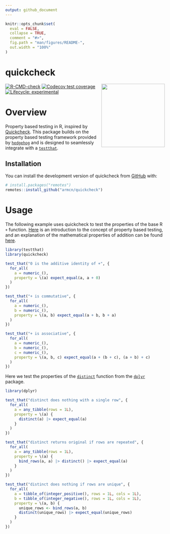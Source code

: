 ```yaml
---
output: github_document
---
```


<!-- README.md is generated from README.Rmd. Please edit that file -->

```r
knitr::opts_chunk$set(
  eval = FALSE,
  collapse = TRUE,
  comment = "#>",
  fig.path = "man/figures/README-",
  out.width = "100%"
)
```

# quickcheck 

<img src="man/figures/hex.png" style="float: right; width: 200px; height: 200px;"/>

<!-- badges: start -->
[![R-CMD-check](https://github.com/armcn/quickcheck/workflows/R-CMD-check/badge.svg)](https://github.com/armcn/quickcheck/actions)
[![Codecov test coverage](https://codecov.io/gh/armcn/quickcheck/branch/main/graph/badge.svg)](https://codecov.io/gh/armcn/quickcheck?branch=main)
[![Lifecycle: experimental](https://img.shields.io/badge/lifecycle-experimental-orange.svg)](https://lifecycle.r-lib.org/articles/stages.html#experimental)
<!-- badges: end -->

# Overview

Property based testing in R, inspired by [Quickcheck](https://en.wikipedia.org/wiki/QuickCheck). This package builds on the property based testing framework provided by [`hedgehog`](https://github.com/hedgehogqa/r-hedgehog) and is designed to seamlessly integrate with a [`testthat`](https://testthat.r-lib.org).

## Installation

You can install the development version of quickcheck from [GitHub](https://github.com/) with:

``` r
# install.packages("remotes")
remotes::install_github("armcn/quickcheck")
```

# Usage

The following example uses quickcheck to test the properties of the base R `+` function. [Here](https://fsharpforfunandprofit.com/posts/property-based-testing/) is an introduction to the concept of property based testing, and an explanation of the mathematical properties of addition can be found [here](https://www.khanacademy.org/math/cc-sixth-grade-math/cc-6th-factors-and-multiples/properties-of-numbers/a/properties-of-addition).

```r
library(testthat)
library(quickcheck)

test_that("0 is the additive identity of +", {
  for_all(
    a = numeric_(),
    property = \(a) expect_equal(a, a + 0)
  )          
})

test_that("+ is commutative", {
  for_all(
    a = numeric_(),
    b = numeric_(),
    property = \(a, b) expect_equal(a + b, b + a)
  )          
})

test_that("+ is associative", {
  for_all(
    a = numeric_(),
    b = numeric_(),
    c = numeric_(),
    property = \(a, b, c) expect_equal(a + (b + c), (a + b) + c)
  )          
})
```

Here we test the properties of the [`distinct`](https://dplyr.tidyverse.org/reference/distinct.html) 
function from the [`dplyr`](https://dplyr.tidyverse.org/index.html) package.

```r
library(dplyr)

test_that("distinct does nothing with a single row", {
  for_all(
    a = any_tibble(rows = 1L),
    property = \(a) {
      distinct(a) |> expect_equal(a)
    }
  )
})

test_that("distinct returns original if rows are repeated", {
  for_all(
    a = any_tibble(rows = 1L),
    property = \(a) {
      bind_rows(a, a) |> distinct() |> expect_equal(a)
    }
  )
})

test_that("distinct does nothing if rows are unique", {
  for_all(
    a = tibble_of(integer_positive(), rows = 1L, cols = 1L),
    b = tibble_of(integer_negative(), rows = 1L, cols = 1L),
    property = \(a, b) {
      unique_rows <- bind_rows(a, b)
      distinct(unique_rows) |> expect_equal(unique_rows)
    }
  )
})
```

